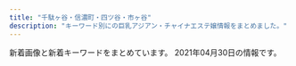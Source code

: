 ```yaml
---
title: "千駄ヶ谷・信濃町・四ツ谷・市ヶ谷"
description: "キーワード別にの巨乳アジアン・チャイナエステ嬢情報をまとめました。"
---
```


新着画像と新着キーワードをまとめています。
2021年04月30日の情報です。

<DmmAffiliateIns />
<KeywordTable
  shops={
    [
    {
        "station": "\u56db\u8c37\u4e09\u4e01\u76ee\u99c52\u756a\u51fa\u53e3",
        "url": "http://aqua.jpn.cm/",
        "img_links": [
            "http://aqua.jpn.cm/images/room4.jpg",
            "http://aqua.jpn.cm/images/line.jpg",
            "http://aqua.jpn.cm/photos/sites/16/2020/09/2020091507031094.jpg",
            "http://aqua.jpn.cm/images/s_staff.png",
            "http://aqua.jpn.cm/photos/sites/16/2020/04/2020040301184076.jpg",
            "http://aqua.jpn.cm/images/s_news.jpg",
            "http://aqua.jpn.cm/photos/sites/16/2021/01/2021011401054262.jpg",
            "http://aqua.jpn.cm/photos/sites/16/2021/03/2021032308500758.jpg",
            "http://aqua.jpn.cm/photos/sites/16/2019/02/2019020108033676.jpg",
            "http://aqua.jpn.cm/images/1.jpg",
            "http://aqua.jpn.cm/images/room3.jpg",
            "http://aqua.jpn.cm/photos/sites/16/2018/01/2018011007031899.jpg",
            "http://aqua.jpn.cm/images/room2.jpg",
            "http://aqua.jpn.cm/photos/sites/16/2020/10/2020100508293240.jpg",
            "http://aqua.jpn.cm/photos/sites/16/2018/01/2018011007032034.jpg",
            "http://aqua.jpn.cm/photos/sites/16/2021/03/2021031006535594.jpg",
            "http://aqua.jpn.cm/images/3.jpg",
            "http://aqua.jpn.cm/images/room1.jpg",
            "http://aqua.jpn.cm/photos/sites/16/2020/10/2020100906522289.jpg",
            "http://aqua.jpn.cm/images/mobile.jpg",
            "http://aqua.jpn.cm/photos/sites/16/2018/01/2018011007031662.jpg",
            "http://aqua.jpn.cm/photos/sites/16/2018/01/2018013112184869.jpg",
            "http://aqua.jpn.cm/photos/sites/16/2021/03/2021030106235633.jpg",
            "http://aqua.jpn.cm/images/room5.jpg",
            "http://aqua.jpn.cm/images/2.jpg",
            "http://aqua.jpn.cm/photos/sites/16/2018/05/2018052105590585.jpg",
            "http://aqua.jpn.cm/images/s_pick.png",
            "http://aqua.jpn.cm/images/top.png",
            "http://aqua.jpn.cm/photos/sites/16/2020/12/2020120208263886.jpg",
            "http://aqua.jpn.cm/photos/sites/16/2019/03/2019031107062221.jpg",
            "http://aqua.jpn.cm/photos/sites/16/2021/03/2021032308500056.jpg",
            "http://aqua.jpn.cm/photos/sites/16/2020/03/2020030507254950.jpg"
        ],
        "name": "\u5149\u540d",
        "keywords": {
            "83": 18,
            "87": 18,
            "84": 18,
            "82": 18,
            "85": 108,
            "C": 54,
            "D": 252,
            "86": 126
        }
    },
    {
        "keywords": {
            "C": 14
        },
        "station": "JR\u56db\u30c4\u8c37\u99c5\u8d64\u5742\u53e3",
        "img_links": [
            "http://e-yotsuya.net/images/g9.jpg",
            "http://e-yotsuya.net/images/tite-staff1.jpg",
            "http://e-yotsuya.net/images/g5.jpg",
            "http://e-yotsuya.net/images/news-tit.png",
            "http://e-yotsuya.net/images/g1.jpg",
            "http://e-yotsuya.net/images/baner2.jpg",
            "http://e-yotsuya.net/images/g3.jpg",
            "http://e-yotsuya.net/images/g4.jpg",
            "http://e-yotsuya.net/images/g8.jpg",
            "http://e-yotsuya.net/images/room.jpg",
            "http://e-yotsuya.net/images/top.jpg",
            "http://e-yotsuya.net/images/baner.jpg",
            "http://e-yotsuya.net/images/g2.jpg",
            "http://e-yotsuya.net/images/mobile.png",
            "http://e-yotsuya.net/images/tite-staff.jpg",
            "http://e-yotsuya.net/images/g7.jpg",
            "http://e-yotsuya.net/images/news-tit1.jpg",
            "http://e-yotsuya.net/images/top2.png",
            "http://e-yotsuya.net/images/g6.jpg"
        ],
        "name": "\u30b9\u30de\u30a4\u30eb",
        "url": "http://e-yotsuya.net/"
    },
    {
        "url": "http://1819-kizuna.work/",
        "station": "\u56db\u8c37\u4e09\u4e01\u76ee\u99c53\u756a\u51fa\u53e3",
        "keywords": {
            "C": 12,
            "85": 4,
            "84": 2,
            "D": 5,
            "86": 2
        },
        "name": "1819\uff5e\u7d46",
        "img_links": [
            "http://1819-kizuna.work/img/st24.jpg",
            "http://1819-kizuna.work/i/img/s3.jpg",
            "http://1819-kizuna.work/i/img/st25.jpg",
            "http://1819-kizuna.work/img/skr.png",
            "http://1819-kizuna.work/i/img/s2.jpg",
            "http://1819-kizuna.work/i/img/st23.jpg",
            "http://1819-kizuna.work/img/st25.jpg",
            "http://1819-kizuna.work/img/fla.jpg",
            "http://1819-kizuna.work/img/st23.jpg",
            "http://1819-kizuna.work/img/st023.jpg",
            "http://1819-kizuna.work/img/st30.jpg",
            "http://1819-kizuna.work/i/img/st31.jpg",
            "http://1819-kizuna.work/i/img/s1.jpg",
            "http://1819-kizuna.work/img/st31.jpg",
            "http://1819-kizuna.work/img/1F351.png",
            "http://1819-kizuna.work/img/s25.jpg",
            "http://1819-kizuna.work/i/img/jk.jpg",
            "http://1819-kizuna.work/i/img/st30.jpg",
            "http://1819-kizuna.work/i/img/st023.jpg",
            "http://1819-kizuna.work/img/1F60A.png",
            "http://1819-kizuna.work/i/img/s4.jpg",
            "http://1819-kizuna.work/i/img/st24.jpg",
            "http://1819-kizuna.work/i/img/r4.jpg",
            "http://1819-kizuna.work/i/img/r1.jpg",
            "http://1819-kizuna.work/img/s23.jpg",
            "http://1819-kizuna.work/img/st031.jpg",
            "http://1819-kizuna.work/img/jk.jpg",
            "http://1819-kizuna.work/i/img/s6.jpg",
            "http://1819-kizuna.work/img/botton.jpg",
            "http://1819-kizuna.work/i/img/s5.jpg",
            "http://1819-kizuna.work/i/img/st024.jpg",
            "http://1819-kizuna.work/i/img/r2.jpg",
            "http://1819-kizuna.work/i/img/skr.png",
            "http://1819-kizuna.work/img/1F33C.png",
            "http://1819-kizuna.work/img/s31.jpg",
            "http://1819-kizuna.work/img/s30.jpg",
            "http://1819-kizuna.work/img/s24.jpg",
            "http://1819-kizuna.work/img/1F339.png",
            "http://1819-kizuna.work/img/1F353.png",
            "http://1819-kizuna.work/img/1F431.png",
            "http://1819-kizuna.work/i/img/st030.jpg",
            "http://1819-kizuna.work/img/mo.png",
            "http://1819-kizuna.work/i/img/r3.jpg",
            "http://1819-kizuna.work/img/st024.jpg",
            "http://1819-kizuna.work/img/bottom.jpg",
            "http://1819-kizuna.work/i/img/st031.jpg",
            "http://1819-kizuna.work/img/st030.jpg"
        ]
    },
    {
        "img_links": [
            "http://lakulaku.info/images/staff/ai-a.jpg",
            "http://lakulaku.info/images/staff/5-2.jpg",
            "http://lakulaku.info/images/staff/5-5.jpg",
            "http://lakulaku.info/images/staff/yumi.jpg",
            "http://lakulaku.info/images/staff/sizuka.jpg",
            "http://lakulaku.info/img/5-5.jpg",
            "http://lakulaku.info/images/mobile.png",
            "http://lakulaku.info/images/staff/5-1.jpg",
            "http://lakulaku.info/images/staff/5-4.jpg",
            "http://lakulaku.info/images/top.jpg",
            "http://lakulaku.info/images/staff/nena.jpg",
            "http://lakulaku.info/img/5-4.jpg",
            "http://lakulaku.info/images/staff/momo.jpg",
            "http://lakulaku.info/img/5-1.jpg",
            "http://lakulaku.info/images/staff/s06.jpg",
            "http://lakulaku.info/images/titestaff.png",
            "http://lakulaku.info/images/staff/ai.jpg",
            "http://lakulaku.info/img/5-3.jpg",
            "http://lakulaku.info/img/s06.jpg",
            "http://lakulaku.info/images/staff/rina.jpg",
            "http://lakulaku.info/images/staff/mari.jpg",
            "http://lakulaku.info/images/staff/5-3.jpg",
            "http://lakulaku.info/img/rina.jpg",
            "http://lakulaku.info/images/newtit.png",
            "http://lakulaku.info/swf/baner.jpg",
            "http://lakulaku.info/img/5-2.jpg"
        ],
        "name": "\u767e\u5408",
        "url": "http://lakulaku.info/",
        "station": "\u56db\u8c37\u4e09\u4e01\u76ee\u99c52\u756a",
        "keywords": {}
    },
    {
        "keywords": {
            "D": 8,
            "86": 2,
            "87": 6,
            "C": 12
        },
        "name": "\u8594\u8587",
        "url": "http://www.bara.relaxjp.info/",
        "station": "\u56db\u8c37\u4e09\u4e01\u76ee\u99c53\u756a\u53e3",
        "img_links": [
            "http://www.bara.relaxjp.info/images/slider/1.jpg",
            "http://www.bara.relaxjp.info/img/goback.jpg",
            "http://www.bara.relaxjp.info/files/001-02.jpg",
            "http://www.bara.relaxjp.info/files/005-02.jpg",
            "http://www.bara.relaxjp.info/images/slider/3.jpg",
            "http://www.bara.relaxjp.info/img/tel.png",
            "http://www.bara.relaxjp.info/images/slider/2.jpg",
            "http://www.bara.relaxjp.info/files/002-02.jpg",
            "http://www.bara.relaxjp.info/files/002.jpg",
            "http://www.bara.relaxjp.info/img/btn_side_mobile.jpg",
            "http://www.bara.relaxjp.info/files/005.jpg",
            "http://www.bara.relaxjp.info/img/ttl_therapist_top.png",
            "http://www.bara.relaxjp.info/files/003.jpg",
            "http://www.bara.relaxjp.info/img/pickup.jpg",
            "http://www.bara.relaxjp.info/files/001.jpg",
            "http://www.bara.relaxjp.info/img/ttl_info.png",
            "http://www.bara.relaxjp.info/img/ttl_news.png",
            "http://www.bara.relaxjp.info/files/003-02.jpg"
        ]
    },
    {
        "name": "ROSA",
        "url": "http://e-rosa.net/",
        "station": "\u56db\u8c37\u4e09\u4e01\u76ee\u99c52\u756a",
        "img_links": [
            "http://e-rosa.net/images/sejutu6.jpg",
            "http://e-rosa.net/images/yuri.jpg",
            "http://e-rosa.net/images/ddd.jpg",
            "http://e-rosa.net/images/right_top.png",
            "http://e-rosa.net/images/noimage.jpg",
            "http://e-rosa.net/images/001.jpg",
            "http://e-rosa.net/images/009.jpg",
            "http://e-rosa.net/images/rina1.jpg",
            "http://e-rosa.net/images/te2.jpg",
            "http://e-rosa.net/images/misa1.jpg",
            "http://e-rosa.net/images/sejutu2.jpg",
            "http://e-rosa.net/images/yuyu.jpg",
            "http://e-rosa.net/images/girl_01.png",
            "http://e-rosa.net/images/g1.jpg",
            "http://e-rosa.net/images/k1.jpg",
            "http://e-rosa.net/images/002.jpg",
            "http://e-rosa.net/images/003.jpg",
            "http://e-rosa.net/images/right_bottom.png",
            "http://e-rosa.net/images/pagetop.png",
            "http://e-rosa.net/images/tite-magazine.png",
            "http://e-rosa.net/images/sejutu5.jpg",
            "http://e-rosa.net/images/rina2.jpg",
            "http://e-rosa.net/images/005.jpg",
            "http://e-rosa.net/images/nei_03.png",
            "http://e-rosa.net/images/girl_03.png",
            "http://e-rosa.net/images/ayaka.jpg",
            "http://e-rosa.net/images/meyi1.jpg",
            "http://e-rosa.net/images/g13.jpg",
            "http://e-rosa.net/images/004.jpg",
            "http://e-rosa.net/images/sejutu1.jpg",
            "http://e-rosa.net/images/haruka.jpg",
            "http://e-rosa.net/images/risa.jpg",
            "http://e-rosa.net/images/yuyi.jpg",
            "http://e-rosa.net/images/rina0.jpg",
            "http://e-rosa.net/images/girlx_top.png",
            "http://e-rosa.net/images/tite-link.png",
            "http://e-rosa.net/images/rimi.jpg",
            "http://e-rosa.net/images/nei_01.png",
            "http://e-rosa.net/images/aya1.jpg",
            "http://e-rosa.net/images/gg1.png",
            "http://e-rosa.net/images/006.jpg",
            "http://e-rosa.net/images/girl_top.png",
            "http://e-rosa.net/images/news_bottom.jpg",
            "http://e-rosa.net/images/tite-staff.png",
            "http://e-rosa.net/images/meyi2.jpg",
            "http://e-rosa.net/images/te3.jpg",
            "http://e-rosa.net/images/access3.jpg",
            "http://e-rosa.net/images/mio.jpg",
            "http://e-rosa.net/images/grande.jpg",
            "http://e-rosa.net/images/aya2.jpg",
            "http://e-rosa.net/images/ha.jpg",
            "http://e-rosa.net/images/mimi.jpg",
            "http://e-rosa.net/images/news_top.jpg",
            "http://e-rosa.net/images/yuna.jpg",
            "http://e-rosa.net/images/te1.jpg"
        ],
        "keywords": {}
    },
    {
        "img_links": [
            "http://xn--vckg5a9gug.in.net/images/cg04.jpg",
            "http://xn--vckg5a9gug.in.net/link/menlog.jpg",
            "http://xn--vckg5a9gug.in.net/images/tit3.jpg",
            "http://xn--vckg5a9gug.in.net/images/tit5.jpg",
            "http://xn--vckg5a9gug.in.net/images/top.jpg",
            "http://xn--vckg5a9gug.in.net/images/fla.jpg",
            "http://xn--vckg5a9gug.in.net/images/tit1.jpg",
            "http://xn--vckg5a9gug.in.net/images/cg01.jpg",
            "http://xn--vckg5a9gug.in.net/images/sys.jpg",
            "http://xn--vckg5a9gug.in.net/images/fbt.jpg",
            "http://xn--vckg5a9gug.in.net/images/fbf.jpg",
            "http://xn--vckg5a9gug.in.net/images/no.png",
            "http://xn--vckg5a9gug.in.net/images/tit4.jpg",
            "http://xn--vckg5a9gug.in.net/images/cg03.jpg",
            "http://xn--vckg5a9gug.in.net/images/tit2.jpg",
            "http://xn--vckg5a9gug.in.net/images/cg02.jpg"
        ],
        "url": "http://xn--vckg5a9gug.in.net/",
        "name": "Moon",
        "keywords": {
            "85": 1,
            "D": 4,
            "86": 3
        },
        "station": "\u9eb9\u753a\u99c51\u756a\u51fa\u53e3"
    },
    {
        "station": "\u56db\u8c37\u4e09\u4e01\u76ee\u99c52\u756a\u53e3",
        "name": "\u30aa\u30fc\u30ed\u30e9",
        "img_links": [
            "http://l-rlx.com/images/rec_09.jpg",
            "http://l-rlx.com/s/images/t4.jpg",
            "http://l-rlx.com/girl/00.jpg",
            "http://l-rlx.com/s/images/service_07.png",
            "http://l-rlx.com/s/images/top_2.jpg",
            "http://l-rlx.com/images/index_21.jpg",
            "http://l-rlx.com/images/staff_09.jpg",
            "http://l-rlx.com/girl/08.jpg",
            "http://l-rlx.com/images/sub_09.jpg",
            "http://l-rlx.com/images/02.jpg",
            "http://l-rlx.com/images/info.jpg",
            "http://l-rlx.com/s/uploads/03.jpg",
            "http://l-rlx.com/s/images/t2.jpg",
            "http://l-rlx.com/s/images/slider/1.jpg",
            "http://l-rlx.com/s/images/slider/3.jpg",
            "http://l-rlx.com/s/uploads/010.jpg",
            "http://l-rlx.com/images/rec.jpg",
            "http://l-rlx.com/girl/05.jpg",
            "http://l-rlx.com/s/images/pc.png",
            "http://l-rlx.com/girl/02.jpg",
            "http://l-rlx.com/images/index_12.jpg",
            "http://l-rlx.com/girl/04.jpg",
            "http://l-rlx.com/images/index_05.jpg",
            "http://l-rlx.com/images/info_09.jpg",
            "http://l-rlx.com/s/uploads/09.jpg",
            "http://l-rlx.com/s/uploads/08.jpg",
            "http://l-rlx.com/images/index_04.jpg",
            "http://l-rlx.com/girl/03.jpg",
            "http://l-rlx.com/girl/01.jpg",
            "http://l-rlx.com/s/image/nav_sys.png",
            "http://l-rlx.com/images/index_17.jpg",
            "http://l-rlx.com/s/images/slider/2.jpg",
            "http://l-rlx.com/s/images/iphone.png",
            "http://l-rlx.com/s/images/okubokomachi.jpg",
            "http://l-rlx.com/images/index_01.jpg",
            "http://l-rlx.com/images/03.jpg",
            "http://l-rlx.com/s/uploads/06.jpg",
            "http://l-rlx.com/s/uploads/02.jpg",
            "http://l-rlx.com/images/index_14.jpg",
            "http://l-rlx.com/s/uploads/04.jpg",
            "http://l-rlx.com/girl/09.jpg",
            "http://l-rlx.com/s/image/nav_topics.png",
            "http://l-rlx.com/images/index_16.jpg",
            "http://l-rlx.com/s/uploads/07.jpg",
            "http://l-rlx.com/images/index_07.jpg",
            "http://l-rlx.com/s/uploads/01.jpg",
            "http://l-rlx.com/s/images/tel.png",
            "http://l-rlx.com/s/image/nav_manga.png",
            "http://l-rlx.com/images/index_20.jpg",
            "http://l-rlx.com/images/01.jpg",
            "http://l-rlx.com/s/image/nav_cast.png",
            "http://l-rlx.com/images/index_02.jpg",
            "http://l-rlx.com/s/images/service_03.png",
            "http://l-rlx.com/images/index_06.jpg",
            "http://l-rlx.com/s/images/slider/next.png",
            "http://l-rlx.com/s/images/service_01.png",
            "http://l-rlx.com/s/images/t3.jpg",
            "http://l-rlx.com/s/images/t1.jpg",
            "http://l-rlx.com/images/index_03.jpg",
            "http://l-rlx.com/s/images/slider/prev.png",
            "http://l-rlx.com/s/uploads/05.jpg",
            "http://l-rlx.com/s/image/nav_top.png",
            "http://l-rlx.com/s/image/nav_hotel.png"
        ],
        "keywords": {
            "95": 2,
            "88": 2,
            "86": 4,
            "D": 6,
            "C": 17,
            "85": 4,
            "84": 2,
            "87": 4
        },
        "url": "http://l-rlx.com/"
    },
    {
        "img_links": [
            "https://tanpopo.tyo.cm/photos/sites/43/2021/04/2021041907343346.jpg",
            "https://tanpopo.tyo.cm/photos/sites/43/2021/03/2021032601572729.jpg",
            "https://tanpopo.tyo.cm/images/sp_img_teaser.jpg",
            "https://tanpopo.tyo.cm/photos/sites/43/2021/03/2021031408034196.jpg",
            "https://tanpopo.tyo.cm/photos/sites/43/2021/04/2021042009410236.jpg",
            "https://tanpopo.tyo.cm/photos/sites/43/2021/04/2021042009410397.jpg",
            "https://tanpopo.tyo.cm/photos/sites/43/2021/03/2021031408034074.jpg",
            "https://tanpopo.tyo.cm/photos/sites/43/2021/04/2021041102041811.jpg",
            "https://tanpopo.tyo.cm/photos/sites/43/2021/03/202103260157281.jpg",
            "https://tanpopo.tyo.cm/photos/sites/43/2021/03/2021031408034382.jpg",
            "https://tanpopo.tyo.cm/images/service3.jpg",
            "https://tanpopo.tyo.cm/photos/sites/43/2021/03/2021032601572927.jpg",
            "https://tanpopo.tyo.cm/photos/sites/43/2021/04/2021041102041776.jpg",
            "https://tanpopo.tyo.cm/images/img_teaser.jpg",
            "https://tanpopo.tyo.cm/photos/sites/43/2021/04/2021041907342674.jpg",
            "https://tanpopo.tyo.cm/photos/sites/43/2021/04/2021042009410355.jpg",
            "https://tanpopo.tyo.cm/photos/sites/43/2021/04/2021041102041633.jpg",
            "https://tanpopo.tyo.cm/photos/sites/43/2021/04/2021041102041585.jpg",
            "https://tanpopo.tyo.cm/images/pagetop.png",
            "https://tanpopo.tyo.cm/photos/sites/43/2021/04/2021042009410434.jpg",
            "https://tanpopo.tyo.cm/photos/sites/43/2021/03/2021032601573011.jpg",
            "https://tanpopo.tyo.cm/images/service4.jpg",
            "https://tanpopo.tyo.cm/images/service2.jpg",
            "https://tanpopo.tyo.cm/photos/sites/43/2021/03/2021031408034299.jpg",
            "https://tanpopo.tyo.cm/images/mainimg.jpg",
            "https://tanpopo.tyo.cm/images/service1.jpg",
            "https://tanpopo.tyo.cm/images/sp_mainimg.jpg"
        ],
        "station": "\u56db\u8c37\u4e09\u4e01\u76ee\u99c52\u756a",
        "keywords": {
            "87": 4,
            "C": 20,
            "E": 4,
            "85": 24,
            "86": 12,
            "D": 40,
            "84": 4
        },
        "url": "https://tanpopo.tyo.cm/",
        "name": "\u305f\u3093\u307d\u307d"
    },
    {
        "station": "\u56db\u30c4\u8c37\u99c52\u756a\u53e3",
        "name": "\u30c6\u30a3\u30e9\u30df\u30b9",
        "img_links": [
            "https://juno-esthe.tokyo/wp-content/uploads/2021/02/3121tiramisu.jpg",
            "https://juno-esthe.tokyo/wp-content/uploads/2021/02/8estrdyfugi.jpg",
            "https://juno-esthe.tokyo/wp-content/uploads/2021/02/1tiramisu-1.jpg",
            "https://juno-esthe.tokyo/wp-content/themes/este/img/top-img01.png",
            "https://juno-esthe.tokyo/wp-content/themes/este/img/4.jpg",
            "https://juno-esthe.tokyo/wp-content/uploads/2021/02/3456utiramisu.jpg",
            "https://juno-esthe.tokyo/wp-content/uploads/2021/02/567tiramisu.jpg",
            "https://juno-esthe.tokyo/wp-content/themes/este/img/top-img02.png",
            "https://juno-esthe.tokyo/wp-content/themes/este/img/top-img05.png",
            "https://juno-esthe.tokyo/wp-content/uploads/2021/03/31tiramisu.jpg",
            "https://juno-esthe.tokyo/wp-content/uploads/2021/02/90876satiramisu.jpg",
            "https://juno-esthe.tokyo/wp-content/themes/este/img/top-img04.png",
            "https://juno-esthe.tokyo/wp-content/uploads/2021/02/12345678tiramisu.jpg",
            "https://juno-esthe.tokyo/wp-content/uploads/2021/03/4567tiramisu.jpg",
            "https://juno-esthe.tokyo/wp-content/themes/este/img/1.jpg",
            "https://juno-esthe.tokyo/wp-content/themes/este/img/call.png",
            "https://juno-esthe.tokyo/wp-content/uploads/2021/04/87612tiramisu.jpg",
            "https://juno-esthe.tokyo/wp-content/themes/este/img/3.jpg",
            "https://juno-esthe.tokyo/wp-content/themes/este/img/tel_footer.png",
            "https://juno-esthe.tokyo/wp-content/themes/este/img/tel_header.png",
            "https://juno-esthe.tokyo/wp-content/uploads/2021/04/8971tiramisu.jpg",
            "https://juno-esthe.tokyo/wp-content/uploads/2021/02/78621tiramisu.jpg",
            "https://juno-esthe.tokyo/wp-content/themes/este/img/top-img03.png",
            "https://juno-esthe.tokyo/wp-content/uploads/2021/04/89762517tiramisu.jpg",
            "https://juno-esthe.tokyo/wp-content/themes/este/img/2.jpg"
        ],
        "url": "https://juno-esthe.tokyo/",
        "keywords": {
            "D": 16,
            "C": 20,
            "E": 3,
            "\u30bb\u30af\u30b7\u30fc": 2
        }
    }
]
}
/>
<DmmAffiliateScript />
